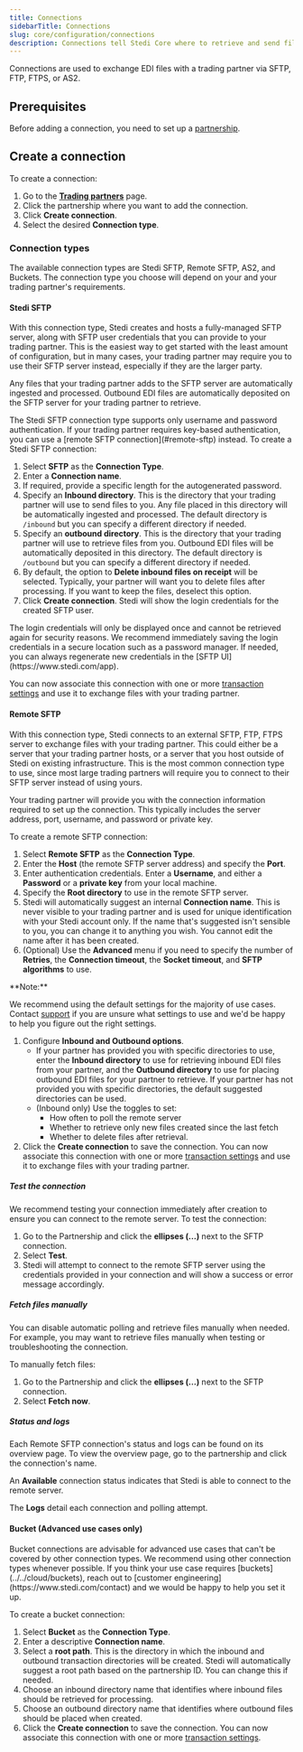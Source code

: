 ```yaml
---
title: Connections
sidebarTitle: Connections
slug: core/configuration/connections
description: Connections tell Stedi Core where to retrieve and send files during inbound and outbound processing.
---
```


Connections are used to exchange EDI files with a trading partner via SFTP, FTP, FTPS, or AS2.

## Prerequisites

Before adding a connection, you need to set up a [partnership](profiles-and-partnerships).

## Create a connection

To create a connection:

1. Go to the [**Trading partners**](https://www.stedi.com/app/core/partnerships) page.
1. Click the partnership where you want to add the connection.
1. Click **Create connection**.
1. Select the desired **Connection type**.

### Connection types

The available connection types are Stedi SFTP, Remote SFTP, AS2, and Buckets. The connection type you choose will depend on your and your trading partner's requirements.

#### Stedi SFTP

With this connection type, Stedi creates and hosts a fully-managed SFTP server, along with SFTP user credentials that you can provide to your trading partner. This is the easiest way to get started with the least amount of configuration, but in many cases, your trading partner may require you to use their SFTP server instead, especially if they are the larger party.

Any files that your trading partner adds to the SFTP server are automatically ingested and processed. Outbound EDI files are automatically deposited on the SFTP server for your trading partner to retrieve.

<Info>
The Stedi SFTP connection type supports only username and password authentication. If your trading partner requires key-based authentication, you can use a [remote SFTP connection](#remote-sftp) instead.
</Info>
To create a Stedi SFTP connection:

1. Select **SFTP** as the **Connection Type**.
1. Enter a **Connection name**.
1. If required, provide a specific length for the autogenerated password.
1. Specify an **Inbound directory**. This is the directory that your trading partner will use to send files to you. Any file placed in this directory will be automatically ingested and processed. The default directory is `/inbound` but you can specify a different directory if needed.
1. Specify an **outbound directory**. This is the directory that your trading partner will use to retrieve files from you. Outbound EDI files will be automatically deposited in this directory. The default directory is `/outbound` but you can specify a different directory if needed.
1. By default, the option to **Delete inbound files on receipt** will be selected. Typically, your partner will want you to delete files after processing. If you want to keep the files, deselect this option.
1. Click **Create connection**. Stedi will show the login credentials for the created SFTP user.

<Warning>
The login credentials will only be displayed once and cannot be retrieved again for security reasons. We recommend immediately saving the login credentials in a secure location such as a password manager. If needed, you can always regenerate new credentials in the [SFTP UI](https://www.stedi.com/app).
</Warning>

You can now associate this connection with one or more [transaction settings](transaction-settings) and use it to exchange files with your trading partner.

#### Remote SFTP

With this connection type, Stedi connects to an external SFTP, FTP, FTPS server to exchange files with your trading partner. This could either be a server that your trading partner hosts, or a server that you host outside of Stedi on existing infrastructure. This is the most common connection type to use, since most large trading partners will require you to connect to their SFTP server instead of using yours.

Your trading partner will provide you with the connection information required to set up the connection. This typically includes the server address, port, username, and password or private key.

To create a remote SFTP connection:

1. Select **Remote SFTP** as the **Connection Type**.
1. Enter the **Host** (the remote SFTP server address) and specify the **Port**.
1. Enter authentication credentials. Enter a **Username**, and either a **Password** or a **private key** from your local machine.
1. Specify the **Root directory** to use in the remote SFTP server.
1. Stedi will automatically suggest an internal **Connection name**. This is never visible to your trading partner and is used for unique identification with your Stedi account only. If the name that's suggested isn't sensible to you, you can change it to anything you wish. You cannot edit the name after it has been created.
1. (Optional) Use the **Advanced** menu if you need to specify the number of **Retries**, the **Connection timeout**, the **Socket timeout**, and **SFTP algorithms** to use.
<Info> 
**Note:** 

We recommend using the default settings for the majority of use cases. Contact [support](https://www.stedi.com/contact) if you are unsure what settings to use and we'd be happy to help you figure out the right settings.
</Info>
1. Configure **Inbound and Outbound options**.
   - If your partner has provided you with specific directories to use, enter the **Inbound directory** to use for retrieving inbound EDI files from your partner, and the **Outbound directory** to use for placing outbound EDI files for your partner to retrieve. If your partner has not provided you with specific directories, the default suggested directories can be used.
   - (Inbound only) Use the toggles to set:
     - How often to poll the remote server
     - Whether to retrieve only new files created since the last fetch
     - Whether to delete files after retrieval.
1. Click the **Create connection** to save the connection. You can now associate this connection with one or more [transaction settings](transaction-settings) and use it to exchange files with your trading partner.

##### Test the connection

We recommend testing your connection immediately after creation to ensure you can connect to the remote server. To test the connection:

1. Go to the Partnership and click the **ellipses (...)** next to the SFTP connection.
1. Select **Test**.
1. Stedi will attempt to connect to the remote SFTP server using the credentials provided in your connection and will show a success or error message accordingly.

##### Fetch files manually

You can disable automatic polling and retrieve files manually when needed. For example, you may want to retrieve files manually when testing or troubleshooting the connection.

To manually fetch files:

1. Go to the Partnership and click the **ellipses (...)** next to the SFTP connection.
1. Select **Fetch now**.

##### Status and logs

Each Remote SFTP connection's status and logs can be found on its overview page. To view the overview page, go to the partnership and click the connection's name.

An **Available** connection status indicates that Stedi is able to connect to the remote server.

The **Logs** detail each connection and polling attempt.

#### Bucket (Advanced use cases only)

<Warning>
Bucket connections are advisable for advanced use cases that can't be covered by other connection types. We recommend using other connection types whenever possible. If you think your use case requires [buckets](../../cloud/buckets), reach out to [customer engineering](https://www.stedi.com/contact) and we would be happy to help you set it up.
</Warning>

To create a bucket connection:

1. Select **Bucket** as the **Connection Type**.
1. Enter a descriptive **Connection name**.
1. Select a **root path**. This is the directory in which the inbound and outbound transaction directories will be created. Stedi will automatically suggest a root path based on the partnership ID. You can change this if needed.
1. Choose an inbound directory name that identifies where inbound files should be retrieved for processing.
1. Choose an outbound directory name that identifies where outbound files should be placed when created.
1. Click the **Create connection** to save the connection. You can now associate this connection with one or more [transaction settings](transaction-settings).
